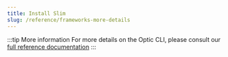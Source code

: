 ```yaml
---
title: Install Slim
slug: /reference/frameworks-more-details
---
```


:::tip More information
For more details on the Optic CLI, please consult our [full reference documentation](http://localhost:4000/reference)
:::